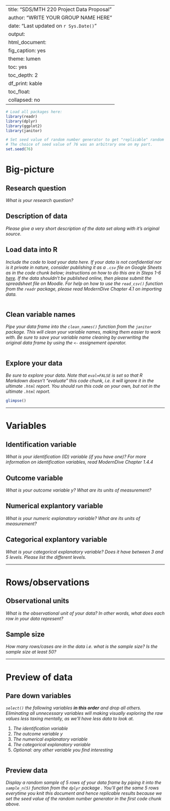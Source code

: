 
---
title: "SDS/MTH 220 Project Data Proposal"
author: "WRITE YOUR GROUP NAME HERE"
date: "Last updated on `r Sys.Date()`"
output:
  html_document:
    fig_caption: yes
    theme: lumen
    toc: yes
    toc_depth: 2
    df_print: kable
    toc_float:
      collapsed: no
---

```r
# Load all packages here:
library(readr)
library(dplyr)
library(ggplot2)
library(janitor)

# Set seed value of random number generator to get "replicable" random numbers.
# The choice of seed value of 76 was an arbitrary one on my part.
set.seed(76)
```


# Big-picture

## Research question

_What is your research question?_


## Description of data

_Please give a very short description of the data set along with it's original source._


## Load data into R

_Include the code to load your data here. If your data is not confidential nor is it private in nature, consider publishing it as a `.csv` file on Google Sheets as in the code chunk below; instructions on how to do this are in Steps 1-6 [here](https://twitter.com/rudeboybert/status/1055821846539591680). If the data shouldn't be published online, then please submit the spreadsheet file on Moodle. For help on how to use the `read_csv()` function from the `readr` package, please read ModernDive Chapter 4.1 on importing data._

```r

```


## Clean variable names

_Pipe your data frame into the `clean_names()` function from the `janitor` package. This will clean your variable names, making them easier to work with. Be sure to save your variable name cleaning by overwriting the original data frame by using the `<-` assignement operator._ 

```r

```


## Explore your data

_Be sure to explore your data. Note that `eval=FALSE` is set so that R Markdown doesn't "evaluate" this code chunk, i.e. it will ignore it in the ultimate `.html` report. You should run this code on your own, but not in the ultimate `.html` report._

```r
glimpse()
```



***



# Variables

## Identification variable

_What is your identification (ID) variable (if you have one)? For more information on identification variables, read ModernDive Chapter 1.4.4_


## Outcome variable

_What is your outcome variable $y$? What are its units of measurement?_


## Numerical explantory variable

_What is your numeric explanatory variable? What are its units of measurement?_


## Categorical explantory variable

_What is your categorical explanatory variable? Does it have between 3 and 5 levels. Please list the different levels._



***


# Rows/observations

## Observational units

_What is the observational unit of your data? In other words, what does each row in your data represent?_


## Sample size

_How many rows/cases are in the data i.e. what is the sample size? Is the sample size at least 50?_



***


# Preview of data

## Pare down variables

_`select()` the following variables **in this order** and drop all others. Eliminating all unnecessary variables will making visually exploring the raw values less taxing mentally, as we'll have less data to look at._

1. _The identification variable_
1. _The outcome variable $y$_
1. _The numerical explanatory variable_
1. _The categorical explanatory variable_
1. _Optional: any other variable you find interesting_


```r

```


## Preview data

_Display a random sample of 5 rows of your data frame by piping it into the `sample_n(5)` function from the `dplyr` package . You'll get the same 5 rows everytime you knit this document and hence replicable results because we set the seed value of the random number generator in the first code chunk above._

```r

```





